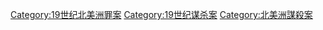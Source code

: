 [[Category:19世纪北美洲罪案|Category:19世纪北美洲罪案]]
[[Category:19世纪谋杀案|Category:19世纪谋杀案]]
[[Category:北美洲謀殺案|Category:北美洲謀殺案]]